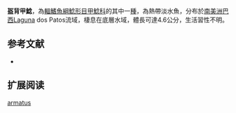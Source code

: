 {{Speciesbox
| name = 盔背甲鯰
| image = 
| image_width = 250px
| image_caption = 
| status = NE
| status_system = IUCN3.1
| genus = Hisonotus
| species = armatus
| authority = [[Carvalho,_Lehmann_A.,_Pereira_&_Reis|Carvalho, Lehmann A., Pereira & Reis]], 2008
| synonyms = 
}}

'''盔背甲鯰'''，為[[輻鰭魚綱|輻鰭魚綱]][[鯰形目|鯰形目]][[甲鯰科|甲鯰科]]的其中一[[種|種]]，為熱帶淡水魚，分布於[[南美洲|南美洲]][[巴西|巴西]]Laguna dos Patos流域，棲息在底層水域，體長可達4.6公分，生活習性不明。

==参考文献==
*{{FishBase_species|genus=Hisonotus|species=armatus|year=2014|month=12}}

== 扩展阅读 ==
{{refbegin}}
{{wikispecies-inline|Hisonotus armatus|盔背甲鯰}}
{{refend}}
{{Taxonbar|from=Q6409171}}

[[Category:背甲鯰屬|armatus]]